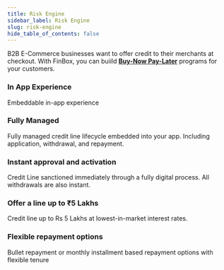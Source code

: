 ```yaml
---
title: Risk Engine
sidebar_label: Risk Engine
slug: risk-engine
hide_table_of_contents: false
---
```



B2B E-Commerce businesses want to offer credit to their merchants at checkout. With FinBox, you can buiild [**Buy-Now Pay-Later**](/build/buy-now-pay-later) programs
for your customers.



### In App Experience
Embeddable in-app experience

### Fully Managed
Fully managed credit line lifecycle embedded into your app. Including application, withdrawal, and repayment.

### Instant approval and activation
Credit Line sanctioned immediately through a fully digital process. All withdrawals are also instant.


### Offer a line up to ₹5 Lakhs
Credit line up to Rs 5 Lakhs at lowest-in-market interest rates.

### Flexible repayment options

Bullet repayment or monthly installment based repayment options with flexible tenure